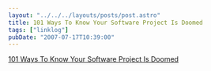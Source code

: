 ```yaml
---
layout: "../../../layouts/posts/post.astro"
title: 101 Ways To Know Your Software Project Is Doomed
tags: ["linklog"]
pubDate: "2007-07-17T10:39:00"
---
```


[101 Ways To Know Your Software Project Is Doomed](http://codesqueeze.com/101-ways-to-know-your-software-project-is-doomed/)
